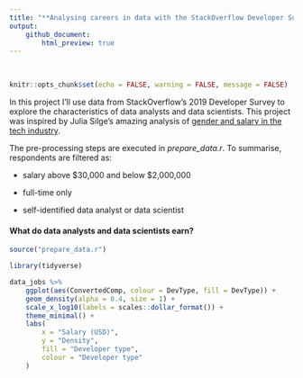 ```yaml
---
title: "**Analysing careers in data with the StackOverflow Developer Survey 2019**"
output:
    github_document:
        html_preview: true
---
```

<br>

```r
knitr::opts_chunk$set(echo = FALSE, warning = FALSE, message = FALSE)
```

In this project I'll use data from StackOverflow's 2019 Developer Survey to explore
the characteristics of data analysts and data scientists. This project was inspired by Julia Silge's amazing analysis of [gender and salary in the tech industry](https://juliasilge.com/blog/salary-gender/). 

The pre-processing steps are executed in *prepare_data.r*. To summarise, respondents are filtered as:

* salary above \$30,000 and below \$2,000,000
    
* full-time only
    
* self-identified data analyst or data scientist

#### What do data analysts and data scientists earn?

```r
source("prepare_data.r")

library(tidyverse)

data_jobs %>%
    ggplot(aes(ConvertedComp, colour = DevType, fill = DevType)) +
    geom_density(alpha = 0.4, size = 1) +
    scale_x_log10(labels = scales::dollar_format()) +
    theme_minimal() +
    labs(
        x = "Salary (USD)",
        y = "Density",
        fill = "Developer type",
        colour = "Developer type"
    )

```

